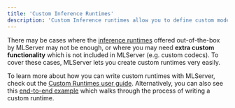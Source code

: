 ```yaml
---
title: 'Custom Inference Runtimes'
description: 'Custom Inference runtimes allow you to define custom models to run within MLServer.'
---
```


There may be cases where the [inference runtimes](./index) offered
out-of-the-box by MLServer may not be enough, or where you may need **extra
custom functionality** which is not included in MLServer (e.g. custom codecs).
To cover these cases, MLServer lets you create custom runtimes very easily.

To learn more about how you can write custom runtimes with MLServer, check out
the [Custom Runtimes user guide](../user-guide/custom).
Alternatively, you can also see this [end-to-end
example](../examples/custom/README) which walks through the process of writing
a custom runtime.
